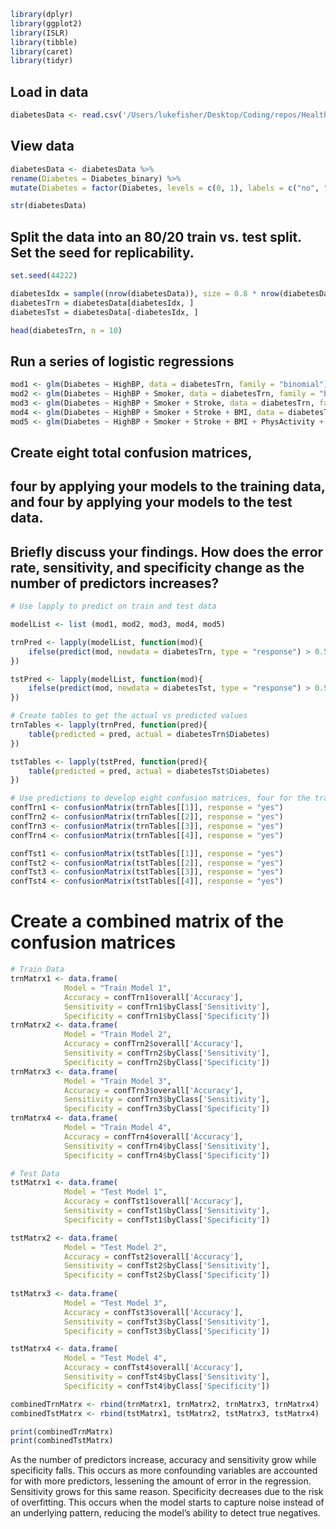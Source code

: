 ```R
library(dplyr)
library(ggplot2)
library(ISLR)
library(tibble)
library(caret)
library(tidyr)
```

## Load in data 
```R
diabetesData <- read.csv('/Users/lukefisher/Desktop/Coding/repos/Health Analytics/Diabetes/Diabetes_Indicators_Binary.csv')
```

## View data 
```r
diabetesData <- diabetesData %>% 
rename(Diabetes = Diabetes_binary) %>%
mutate(Diabetes = factor(Diabetes, levels = c(0, 1), labels = c("no", "yes")))

str(diabetesData)
```

## Split the data into an 80/20 train vs. test split. Set the seed for replicability.
```r
set.seed(44222)

diabetesIdx = sample((nrow(diabetesData)), size = 0.8 * nrow(diabetesData))
diabetesTrn = diabetesData[diabetesIdx, ]
diabetesTst = diabetesData[-diabetesIdx, ]

head(diabetesTrn, n = 10)
```

## Run a series of logistic regressions
```r
mod1 <- glm(Diabetes ~ HighBP, data = diabetesTrn, family = "binomial")
mod2 <- glm(Diabetes ~ HighBP + Smoker, data = diabetesTrn, family = "binomial")
mod3 <- glm(Diabetes ~ HighBP + Smoker + Stroke, data = diabetesTrn, family = "binomial")
mod4 <- glm(Diabetes ~ HighBP + Smoker + Stroke + BMI, data = diabetesTrn, family = "binomial")
mod5 <- glm(Diabetes ~ HighBP + Smoker + Stroke + BMI + PhysActivity + PhysHlth, data = diabetesTrn, family = "binomial")

```

## Create eight total confusion matrices, 
## four by applying your models to the training data, and four by applying your models to the test data. 
## Briefly discuss your findings. How does the error rate, sensitivity, and specificity change as the number of predictors increases?
```r
# Use lapply to predict on train and test data

modelList <- list (mod1, mod2, mod3, mod4, mod5)

trnPred <- lapply(modelList, function(mod){
    ifelse(predict(mod, newdata = diabetesTrn, type = "response") > 0.5, "yes", "no")
})

tstPred <- lapply(modelList, function(mod){
    ifelse(predict(mod, newdata = diabetesTst, type = "response") > 0.5, "yes", "no")
})

# Create tables to get the actual vs predicted values 
trnTables <- lapply(trnPred, function(pred){
    table(predicted = pred, actual = diabetesTrn$Diabetes)
})

tstTables <- lapply(tstPred, function(pred){
    table(predicted = pred, actual = diabetesTst$Diabetes)
})

# Use predictions to develop eight confusion matrices, four for the train data and four for the test data
confTrn1 <- confusionMatrix(trnTables[[1]], response = "yes")
confTrn2 <- confusionMatrix(trnTables[[2]], response = "yes")
confTrn3 <- confusionMatrix(trnTables[[3]], response = "yes")
confTrn4 <- confusionMatrix(trnTables[[4]], response = "yes")

confTst1 <- confusionMatrix(tstTables[[1]], response = "yes")
confTst2 <- confusionMatrix(tstTables[[2]], response = "yes")
confTst3 <- confusionMatrix(tstTables[[3]], response = "yes")
confTst4 <- confusionMatrix(tstTables[[4]], response = "yes")
```

# Create a combined matrix of the confusion matrices 
```r
# Train Data
trnMatrx1 <- data.frame( 
            Model = "Train Model 1",
            Accuracy = confTrn1$overall['Accuracy'],
            Sensitivity = confTrn1$byClass['Sensitivity'],
            Specificity = confTrn1$byClass['Specificity'])
trnMatrx2 <- data.frame( 
            Model = "Train Model 2",
            Accuracy = confTrn2$overall['Accuracy'],
            Sensitivity = confTrn2$byClass['Sensitivity'],
            Specificity = confTrn2$byClass['Specificity'])
trnMatrx3 <- data.frame( 
            Model = "Train Model 3",
            Accuracy = confTrn3$overall['Accuracy'],
            Sensitivity = confTrn3$byClass['Sensitivity'],
            Specificity = confTrn3$byClass['Specificity'])
trnMatrx4 <- data.frame(
            Model = "Train Model 4",
            Accuracy = confTrn4$overall['Accuracy'],
            Sensitivity = confTrn4$byClass['Sensitivity'],
            Specificity = confTrn4$byClass['Specificity'])

# Test Data
tstMatrx1 <- data.frame(
            Model = "Test Model 1",
            Accuracy = confTst1$overall['Accuracy'],
            Sensitivity = confTst1$byClass['Sensitivity'],
            Specificity = confTst1$byClass['Specificity'])

tstMatrx2 <- data.frame(
            Model = "Test Model 2",
            Accuracy = confTst2$overall['Accuracy'],
            Sensitivity = confTst2$byClass['Sensitivity'],
            Specificity = confTst2$byClass['Specificity'])
        
tstMatrx3 <- data.frame(
            Model = "Test Model 3",
            Accuracy = confTst3$overall['Accuracy'],
            Sensitivity = confTst3$byClass['Sensitivity'],
            Specificity = confTst3$byClass['Specificity'])

tstMatrx4 <- data.frame(
            Model = "Test Model 4",
            Accuracy = confTst4$overall['Accuracy'],
            Sensitivity = confTst4$byClass['Sensitivity'],
            Specificity = confTst4$byClass['Specificity'])

combinedTrnMatrx <- rbind(trnMatrx1, trnMatrx2, trnMatrx3, trnMatrx4)
combinedTstMatrx <- rbind(tstMatrx1, tstMatrx2, tstMatrx3, tstMatrx4)

print(combinedTrnMatrx)
print(combinedTstMatrx)
```

As the number of predictors increase, 
accuracy and sensitivity grow while specificity falls. 
This occurs as more confounding variables are accounted for with more predictors, lessening the amount of error in the regression. 
Sensitivity grows for this same reason. Specificity decreases due to the risk of overfitting. 
This occurs when the model starts to capture noise instead of an underlying pattern, reducing the model's ability to detect true negatives. 